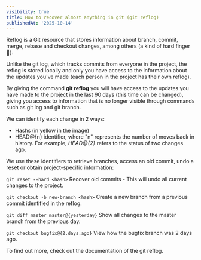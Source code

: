 ```yaml
---
visibility: true
title: How to recover almost anything in git (git reflog)
publishedAt: '2025-10-14'
---
```


Reflog is a Git resource that stores information about branch, commit, merge, rebase and checkout changes, among others (a kind of hard finger 🫣).

Unlike the git log, which tracks commits from everyone in the project, the reflog is stored locally and only you have access to the information about the updates you've made (each person in the project has their own reflog).

By giving the command **git reflog** you will have access to the updates you have made to the project in the last 90 days (this time can be changed), giving you access to information that is no longer visible through commands such as git log and git branch.

<ImageView imageUrl="/git-reflog.webp" />

We can identify each change in 2 ways:

- Hashs (in yellow in the image)
- HEAD@&#123;n&#125; identifier, where "n" represents the number of moves back in history. For example, _HEAD@{2}_ refers to the status of two changes ago.

We use these identifiers to retrieve branches, access an old commit, undo a reset or obtain project-specific information:

`git reset --hard <hash>`
Recover old commits - This will undo all current changes to the project.

`git checkout -b new-branch <hash>`
Create a new branch from a previous commit identified in the reflog.

`git diff master master@{yesterday}`
Show all changes to the master branch from the previous day.

``git checkout bugfix@{2.days.ago}``
View how the bugfix branch was 2 days ago.

To find out more, check out the <CustomLink href="https://git-scm.com/docs/git-reflog" external>documentation</CustomLink> of the git reflog.
